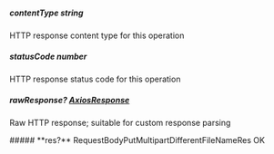
##### **contentType** string
HTTP response content type for this operation

##### **statusCode** number
HTTP response status code for this operation

##### **rawResponse?** [AxiosResponse](https://axios-http.com/docs/res_schema)
Raw HTTP response; suitable for custom response parsing

<Collapsible>
    ##### **res?** RequestBodyPutMultipartDifferentFileNameRes
    OK
    <Collapsible.Break/>
    <RequestBodyPutMultipartDifferentFileNameRes/>
</Collapsible>

